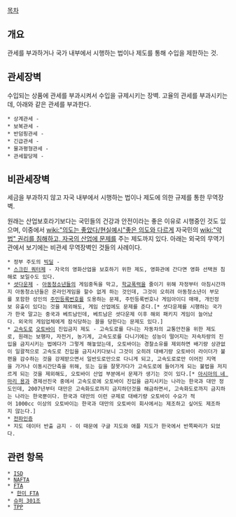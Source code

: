 {{{+1 貿易障壁 / Trade Barrier }}}

[[목차]]

== 개요 ==
관세를 부과하거나 국가 내부에서 시행하는 법이나 제도를 통해 수입을 제한하는 것.

== 관세장벽 ==
수입되는 상품에 관세를 부과시켜서 수입을 규제시키는 장벽. 고율의 관세를 부과시키는데, 아래와 같은 관세를 부과한다.

 * 상계관세 -
 * 보복관세 -
 * 반덤핑관세 -
 * 긴급관세 -
 * 물과평형관세 -
 * 관세할당제 -

== 비관세장벽 ==
세금을 부과하지 않고 자국 내부에서 시행하는 법이나 제도에 의한 규제를 통한 무역장벽.

원래는 산업보호라기보다는 국민들의 건강과 안전이라는 좋은 이유로 시행중인 것도 있으며, 이중에서 [[wiki:"의도는 좋았다/현실예시"좋은 의도와 다르게]] 자국민의 [[wiki:"악법" 권리를 침해하고, 자국의 산업에 문제]]를 주는 제도까지 있다. 아래는 외국의 무역기관에서 보기에는 비관세 무역장벽인 것들의 사례이다.

 * 정부 주도의 [[빅딜]] - 
 * [[스크린 쿼터제]] - 자국의 영화산업을 보호하기 위한 제도, 영화관에 간다면 영화 선택권 침해로 보일수도 있다. 
 * [[셧다운제]] - [[아동]][[청소년]]들의 게임중독을 막고, [[학교폭력]]을 줄이기 위해 자정부터 아침시간까지 아동청소년들은 온라인게임을 할수 없게 하는 것인데, 그것이 오히려 아동청소년이 부모를 포함한 성인의 [[주민등록번호]]를 도용하는 문제, 주민등록번호나 게임아이디 매매, 개인정보 유출이 있다는 것을 제외해도, 게임 산업에도 문제를 준다.[* 셧다운제를 시행하는 국가가 한국 말고는 중국과 베트남인데, 베트남은 셧다운제 이후 해외 패키지 게임이 늘어났다. 외국의 게임업체에게 잠식당하는 꼴을 당한다는 문제도 있다.]
 * [[고속도로]] [[오토바이]] 진입금지 제도 - 고속도로를 다니는 자동차의 교통안전을 위한 제도로, 원래는 보행자, 자전거, 농기계, 고속도로를 다니기에는 성능이 떨어지는 저속차량의 진입을 금지시키는 법에다가 그렇게 해놓았는데, 오토바이는 경찰소유를 제외하면 배기량 상관없이 일괄적으로 고속도로 진입을 금지시키다보니 그것이 오히려 대배기량 오토바이 라이더가 불편을 감수하는 것을 강제받으면서 일반도로만으로 다니게 되고, 고속도로로만 이어진 지역을 가거나 이동시간단축을 위해, 또는 길을 잘못가다가 고속도로에 들어가게 되는 불법을 저지르게 되는 것을 제외해도, 오토바이 산업 부분에서 문제가 생기는 것이 있다.[* [[아시아의 네 마리 용]]과 경제선진국 중에서 고속도로에 오토바이 진입을 금지시키는 나라는 한국과 대만 정도인데, 2007년부터 대만은 고속화도로까지 금지하던것을 해금하면서, 고속화도로까지 금지하는 나라는 한국뿐이다. 한국과 대만의 이런 규제로 대배기량 오토바이 수요가 적어 1000cc 이상의 오토바이는 한국과 대만의 오토바이 회사에서는 제조하고 싶어도 제조하지 않는다.]
 * [[전파인증]]
 * 지도 데이터 반출 금지 - 이 때문에 구글 지도와 애플 지도가 한국에서 반쪽짜리가 되었다.
== 관련 항목 ==
 * [[ISD]]
 * [[NAFTA]]
 * [[FTA]]
  * [[한미 FTA]]
 * [[슈퍼 301조]]
 * [[TPP]]

